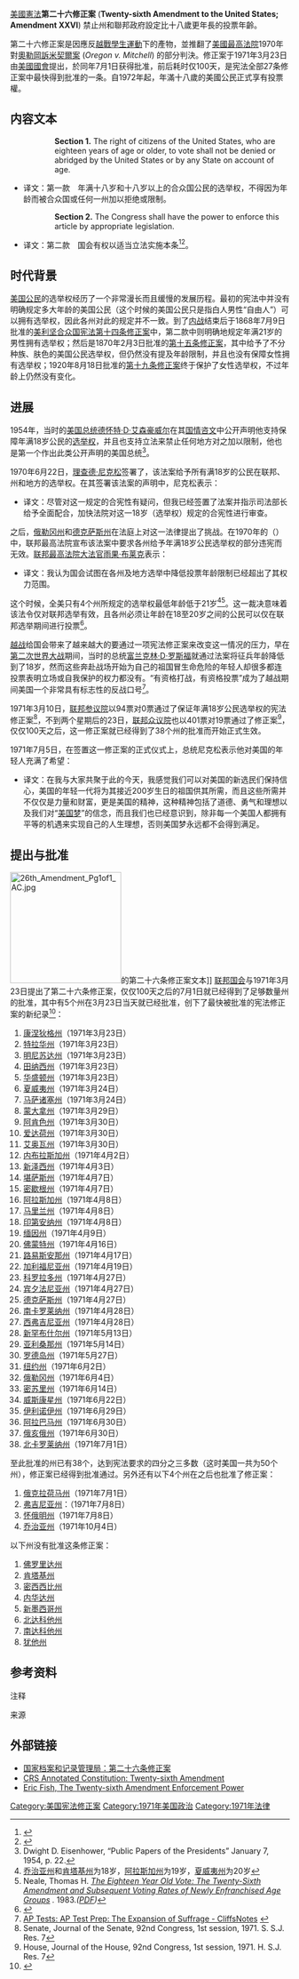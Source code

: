 {{noteTA
|G1=USState
}}
{{US Constitution article series}}
[[美國憲法|美國憲法]]'''第二十六修正案''' ('''Twenty-sixth Amendment to the United States; Amendment XXVI''') 禁止州和聯邦政府設定比十八歲更年長的投票年齡。

第二十六修正案是因應反[[越戰|越戰]][[學生運動|學生運動]]下的產物，並推翻了[[美國最高法院|美國最高法院]]1970年對[[奧勒岡訴米契爾案|奧勒岡訴米契爾案]] (''Oregon v. Mitchell'') 的部分判決。修正案于1971年3月23日由[[美國國會|美國國會]]提出，於同年7月1日获得批准，前后耗时仅100天，是宪法全部27条修正案中最快得到批准的一条。自1972年起，年滿十八歲的美國公民正式享有投票權。

==内容文本==
::'''Section 1.''' The right of citizens of the United States, who are eighteen years of age or older, to vote shall not be denied or abridged by the United States or by any State on account of age.
*译文：第一款　年满十八岁和十八岁以上的合众国公民的选举权，不得因为年龄而被合众国或任何一州加以拒绝或限制。
::'''Section 2.''' The Congress shall have the power to enforce this article by appropriate legislation.
*译文：第二款　国会有权以适当立法实施本条<ref>{{cite book |title=美国宪政历程：影响美国的25个司法大案 |author1=任东来 |author2=陈伟 |author3=白雪峰 |author4=Charles J. McClain |author5=Laurene Wu McClain |publisher=中国法制出版社 |isbn=7-80182-138-6 |page=580|date=2004年1月}}</ref><ref>{{cite book |author=李道揆 |title=美国政府和政治（下册） |publisher=商务印书馆 |year=1999 |pages=775-799}}</ref>。

==时代背景==
[[美国公民|美国公民]]的选举权经历了一个非常漫长而且缓慢的发展历程。最初的宪法中并没有明确规定多大年龄的美国公民（这个时候的美国公民只是指白人男性“自由人”）可以拥有选举权，因此各州对此的规定并不一致。到了[[美国内战|内战]]结束后于1868年7月9日批准的[[美利坚合众国宪法第十四条修正案|美利坚合众国宪法第十四条修正案]]中，第二款中则明确地规定年满21岁的男性拥有选举权；然后是1870年2月3日批准的[[美利坚合众国宪法第十五条修正案|第十五条修正案]]，其中给予了不分种族、肤色的美国公民选举权，但仍然没有提及年龄限制，并且也没有保障女性拥有选举权；1920年8月18日批准的[[美利坚合众国宪法第十九条修正案|第十九条修正案]]终于保护了女性选举权，不过年龄上仍然没有变化。

==进展==
1954年，当时的[[美国总统|美国总统]][[德怀特·D·艾森豪威尔|德怀特·D·艾森豪威尔]]在其[[国情咨文|国情咨文]]中公开声明他支持保障年满18岁公民的[[选举权|选举权]]，并且也支持立法来禁止任何地方对之加以限制，他也是第一个作出此类公开声明的美国总统<ref>Dwight D. Eisenhower, “Public Papers of the Presidents” January 7, 1954, p. 22.</ref>。

1970年6月22日，[[理查德·尼克松|理查德·尼克松]]签署了{{link-en|选举权法案|Voting Rights Act}}，该法案给予所有满18岁的公民在联邦、州和地方的选举权。在其签署该法案的声明中，尼克松表示：
{{quote|Despite my misgivings about the constitutionality of this one provision, I have signed the bill. I have directed the Attorney General to cooperate fully in expediting a swift court test of the constitutionality of the 18-year-old provision.<ref>Richard Nixon, “Public Papers of the Presidents” June 22, 1970, p. 512.</ref>}}
*译文：尽管对这一规定的合宪性有疑问，但我已经签置了法案并指示司法部长给予全面配合，加快法院对这一18岁（选举权）规定的合宪性进行审查。

之后，[[俄勒冈州|俄勒冈州]]和[[德克萨斯州|德克萨斯州]]在法庭上对这一法律提出了挑战。在1970年的{{link-en|俄勒冈州诉米歇尔案|Oregon v. Mitchell}}（{{ussc|400|112|1970}}）中，联邦最高法院宣布该法案中要求各州给予年满18岁公民选举权的部分违宪而无效。[[联邦最高法院大法官|联邦最高法院大法官]][[雨果·布莱克|雨果·布莱克]]表示：
{{quote|I would hold that Congress has exceeded its powers in attempting to lower the voting age in state and local elections.<ref>Wendell W. Cultice, Youth’s Battle for the Ballot: A History of Voting Age in America. (New York: Greenwood Press, 1992), 172.</ref>}}
*译文：我认为国会试图在各州及地方选举中降低投票年龄限制已经超出了其权力范围。

这个时候，全美只有4个州所规定的选举权最低年龄低于21岁<ref group="注">[[乔治亚州|乔治亚州]]和[[肯塔基州|肯塔基州]]为18岁，[[阿拉斯加州|阿拉斯加州]]为19岁，[[夏威夷州|夏威夷州]]为20岁</ref><ref>Neale, Thomas H. ''[http://digital.library.unt.edu/govdocs/crs/permalink/meta-crs-8805:1 The Eighteen Year Old Vote: The Twenty-Sixth Amendment and Subsequent Voting Rates of Newly Enfranchised Age Groups] {{Wayback|url=http://digital.library.unt.edu/govdocs/crs/permalink/meta-crs-8805:1 |date=20090511143749 }}.'' 1983.''([[Portable_Document_Format|PDF]])''</ref>。这一裁决意味着该法令仅对联邦选举有效，且各州必须让年龄在18至20岁之间的公民可以仅在联邦选举期间进行投票<ref>{{Cite web |url=http://www.learner.org/workshops/civics/workshop2/readings/youthvoting.html |title=Making Civics Real Workshop 2 Essential Readings |access-date=2013-04-18 |archive-url=https://web.archive.org/web/20150925115916/http://www.learner.org/workshops/civics/workshop2/readings/youthvoting.html |archive-date=2015-09-25 |dead-url=yes }}</ref>。

[[越战|越战]]给国会带来了越来越大的要通过一项宪法修正案来改变这一情况的压力，早在[[第二次世界大战|第二次世界大战]]期间，当时的总统[[富兰克林·D·罗斯福|富兰克林·D·罗斯福]]就通过法案将征兵年龄降低到了18岁，然而这些奔赴战场开始为自己的祖国冒生命危险的年轻人却很多都连投票表明立场或自我保护的权力都没有。“有资格打战，有资格投票”成为了越战期间美国一个非常具有标志性的反战口号<ref name=autogenerated1>[http://www.cliffsnotes.com/Section/AP-Test-Prep-The-Expansion-of-Suffrage.id-305363,articleId-58202.html AP Tests: AP Test Prep: The Expansion of Suffrage - CliffsNotes] {{webarchive|url=https://web.archive.org/web/20100110231456/http://www.cliffsnotes.com/Section/AP-Test-Prep-The-Expansion-of-Suffrage.id-305363,articleId-58202.html |date=2010-01-10 }}</ref>。

1971年3月10日，[[联邦参议院|联邦参议院]]以94票对0票通过了保证年满18岁公民选举权的宪法修正案<ref>Senate, Journal of the Senate, 92nd Congress, 1st session, 1971. S. S.J. Res. 7</ref>，不到两个星期后的23日，[[联邦众议院|联邦众议院]]也以401票对19票通过了修正案<ref>House, Journal of the House, 92nd Congress, 1st session, 1971. H. S.J. Res. 7</ref>，仅仅100天之后，这一修正案就已经得到了38个州的批准而开始正式生效。

1971年7月5日，在{{link-en|白宫东厢房|East Room}}签置这一修正案的正式仪式上，总统尼克松表示他对美国的年轻人充满了希望：
{{quote|As I meet with this group today, I sense that we can have confidence that America's new voters, America's young generation, will provide what America needs as we approach our 200th birthday, not just strength and not just wealth but the "Spirit of '76'" a spirit of moral courage, a spirit of high idealism in which we believe in the American dream, but in which we realize that the American dream can never be fulfilled until every American has an equal chance to fulfill it in his own life.<ref>Richard Nixon, "Public Papers of the Presidents" 5 July 1971, p. 801.</ref>}}
*译文：在我与大家共聚于此的今天，我感觉我们可以对美国的新选民们保持信心，美国的年轻一代将为其接近200岁生日的祖国供其所需，而且这些所需并不仅仅是力量和财富，更是美国的精神，这种精神包括了道德、勇气和理想以及我们对“[[美国梦|美国梦]]”的信念，而且我们也已经意识到，除非每一个美国人都拥有平等的机遇来实现自己的人生理想，否则美国梦永远都不会得到满足。

==提出与批准==
[[Image:26th_Amendment_Pg1of1_AC.jpg|200px]]的第二十六条修正案文本]]
[[联邦国会|联邦国会]]与1971年3月23日提出了第二十六条修正案，仅仅100天之后的7月1日就已经得到了足够数量州的批准，其中有5个州在3月23日当天就已经批准，创下了最快被批准的宪法修正案的新纪录<ref>{{cite web|url=http://www.usconstitution.net/constamrat.html|title=Ratification of Constitutional Amendments|accessdate=February 24, 2007|last=Mount|first=Steve|date=January 2007|archive-date=2013-01-21|archive-url=https://www.webcitation.org/6Dpco4kXa?url=http://www.usconstitution.net/constamrat.html|dead-url=no}}</ref>：
# [[康涅狄格州|康涅狄格州]]（1971年3月23日）
# [[特拉华州|特拉华州]]（1971年3月23日）
# [[明尼苏达州|明尼苏达州]]（1971年3月23日）
# [[田纳西州|田纳西州]]（1971年3月23日）
# [[华盛顿州|华盛顿州]]（1971年3月23日）
# [[夏威夷州|夏威夷州]]（1971年3月24日）
# [[马萨诸塞州|马萨诸塞州]]（1971年3月24日）
# [[蒙大拿州|蒙大拿州]]（1971年3月29日）
# [[阿肯色州|阿肯色州]]（1971年3月30日）
# [[爱达荷州|爱达荷州]]（1971年3月30日）
# [[艾奥瓦州|艾奥瓦州]]（1971年3月30日）
# [[内布拉斯加州|内布拉斯加州]]（1971年4月2日）
# [[新泽西州|新泽西州]]（1971年4月3日）
# [[堪萨斯州|堪萨斯州]]（1971年4月7日）
# [[密歇根州|密歇根州]]（1971年4月7日）
# [[阿拉斯加州|阿拉斯加州]]（1971年4月8日）
# [[马里兰州|马里兰州]]（1971年4月8日）
# [[印第安纳州|印第安纳州]]（1971年4月8日）
# [[缅因州|缅因州]]（1971年4月9日）
# [[佛蒙特州|佛蒙特州]]（1971年4月16日）
# [[路易斯安那州|路易斯安那州]]（1971年4月17日）
# [[加利福尼亚州|加利福尼亚州]]（1971年4月19日）
# [[科罗拉多州|科罗拉多州]]（1971年4月27日）
# [[宾夕法尼亚州|宾夕法尼亚州]]（1971年4月27日）
# [[德克萨斯州|德克萨斯州]]（1971年4月27日）
# [[南卡罗莱纳州|南卡罗莱纳州]]（1971年4月28日）
# [[西弗吉尼亚州|西弗吉尼亚州]]（1971年4月28日）
# [[新罕布什尔州|新罕布什尔州]]（1971年5月13日）
# [[亚利桑那州|亚利桑那州]]（1971年5月14日）
# [[罗德岛州|罗德岛州]]（1971年5月27日）
# [[纽约州|纽约州]]（1971年6月2日）
# [[俄勒冈州|俄勒冈州]]（1971年6月4日）
# [[密苏里州|密苏里州]]（1971年6月14日）
# [[威斯康星州|威斯康星州]]（1971年6月22日）
# [[伊利诺伊州|伊利诺伊州]]（1971年6月29日）
# [[阿拉巴马州|阿拉巴马州]]（1971年6月30日）
# [[俄亥俄州|俄亥俄州]]（1971年6月30日）
# [[北卡罗莱纳州|北卡罗莱纳州]]（1971年7月1日）
至此批准的州已有38个，达到宪法要求的四分之三多数（这时美国一共为50个州），修正案已经得到批准通过。另外还有以下4个州在之后也批准了修正案：
# [[俄克拉荷马州|俄克拉荷马州]]（1971年7月1日）
# [[弗吉尼亚州|弗吉尼亚州]]：（1971年7月8日）
# [[怀俄明州|怀俄明州]]（1971年7月8日）
# [[乔治亚州|乔治亚州]]（1971年10月4日）
以下州没有批准这条修正案：
# [[佛罗里达州|佛罗里达州]]
# [[肯塔基州|肯塔基州]]
# [[密西西比州|密西西比州]]
# [[内华达州|内华达州]]
# [[新墨西哥州|新墨西哥州]]
# [[北达科他州|北达科他州]]
# [[南达科他州|南达科他州]]
# [[犹他州|犹他州]]

==参考资料==
;注释
{{Reflist |group="注"}}

;来源
{{Reflist|2}}

==外部链接==
*[http://www.archives.gov/exhibits/charters/constitution_amendments_11-27.html#26 国家档案和记录管理局：第二十六条修正案] {{Wayback|url=http://www.archives.gov/exhibits/charters/constitution_amendments_11-27.html#26 |date=20161009201001 }}
*[http://www.law.cornell.edu/anncon/html/amdt26toc_user.html CRS Annotated Constitution: Twenty-sixth Amendment] {{Wayback|url=http://www.law.cornell.edu/anncon/html/amdt26toc_user.html |date=20161010094938 }}
*[http://papers.ssrn.com/sol3/papers.cfm?abstract_id=1649365 Eric Fish, The Twenty-sixth Amendment Enforcement Power] {{Wayback|url=http://papers.ssrn.com/sol3/papers.cfm?abstract_id=1649365 |date=20210215053006 }}

{{美国宪法|state=collapsed}}
{{Voting rights in the United States|state=collapsed}}
{{tsl|en|template:Suffrage|state=collapsed}}

{{Authority control}}
[[Category:美国宪法修正案|Category:美国宪法修正案]]
[[Category:1971年美国政治|Category:1971年美国政治]]
[[Category:1971年法律|Category:1971年法律]]